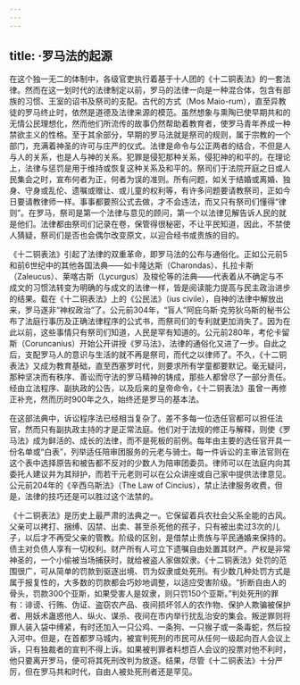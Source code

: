 ```yaml
---
---
---
```

title: ·罗马法的起源
---




在这个独一无二的体制中，各级官吏执行着基于十人团的《十二铜表法》的一套法律。然而在这一划时代的法律制定以前，罗马的法律一向是一种混合体，包含有部族的习惯、王室的诏书及祭司的支配。古代的方式（Mos Maio-rum），直至异教徒的罗马终止时，依然是道德及法律来源的模范。虽然想象与熏陶已使早期共和的无情公民理想化，然而他们所流传的故事仍然帮助着教育者，使罗马青年养成一种禁欲主义的性格。至于其余部分，早期的罗马法就是祭司的规则，属于宗教的一个部门，充满着神圣的许可与庄严的仪式。法律是命令与公正两者的结合，不但是人与人的关系，也是人与神的关系。犯罪是侵犯那种关系，侵犯神的和平的。在理论上，法律与惩罚是用于维持或恢复这种关系及和平的。祭司们于法院开庭之日或人民集会之时，宣布何者为正，何者为误的准则。所有问题，如关于结婚或离婚、独身、守身或乱伦、遗嘱或赠让、或儿童的权利等，有许多问题要请教祭司，正如今日要请教律师一样。事事都要照公式去做，才不会违法，而又只有祭司们懂得“律则”。在罗马，祭司是第一个法律与意见的顾问，第一个以法律见解告诉人民的就是他们。法律都由祭司们记录在卷，保管得很秘密，不让平民知道，因此，不禁使人猜疑，祭司们是否也会偶尔改变原文，以迎合经书或贵族的目的。

《十二铜表法》引起了法律的双重革命，即罗马法的公布与通俗化。正如公元前5和前6世纪中的其他各国法典——如卡隆达斯（Charondas）、扎拉卡斯（Zaleucus）、莱喀古斯（Lycurgus）及梭伦等的法典——代表着从不确定与不成文的习惯法转变为明确的与成文的法律一样，皆是阅读能力提高与民主政治进步的结果。载在《十二铜表法》上的《公民法》（ius civile），自神的法律中解放出来，罗马遂非“神权政治”了。公元前304年，“盲人”阿庇乌斯·克劳狄乌斯的秘书公布了法庭行事历及正确法律程序的公式书，而祭司们的专利就更加消失了。因为在此以前，这些事情只有祭司们知道，人民是罕有知道的。公元前280年，考伦卡留斯（Coruncanius）开始公开讲授《罗马法》，法律的通俗化又进了一步。自此之后，支配罗马人的意识与生活的就不再是祭司，而代之以律师了。不久，《十二铜表法》又成为教育基础，直至西塞罗时代，则要求所有学童都要默记。毫无疑问，那种坚决而有秩序、善讼而守法的罗马精神的铸成，那些人都曾尽了一部分责任。经由立法程序、副执政的公告，以及后来的皇帝命令，《十二铜表法》虽曾一再修正补充，然而历时900年之久，始终还是罗马的基本法。

在这部法典中，诉讼程序法已经相当复杂了。差不多每一位选任官都可以担任法官，然而只有副执政主持的才是正常法庭。他们对于法规的修正与解释，则使《罗马法》成为鲜活的、成长的法律，而不是死板的前例。每年由主要的选任官开具一份名单或“白表”，列举适任陪审团服务的元老与骑士。每一件诉讼的主审法官则在这个表中选择原告和被告都不反对的少数人为陪审团委员。律师可以在法庭内向其委托人建议并为其辩护，而若干元老则可以在公众讲座或自己家中提供法律意见。公元前204年的《辛西乌斯法》（The Law of Cincius），禁止法律服务收费，但是，法律的技巧还是可以胜过这个法禁的。

《十二铜表法》是历史上最严肃的法典之一。它保留着兵农社会父系全能的古风。父亲可以拷打、捆缚、囚禁、出卖、甚至杀死他的孩子，只有被出卖过3次的儿子，以后才不再受父亲的管教。阶级的区别，是借禁止贵族与平民通婚来保持的。债主对负债人享有一切权利。财产所有人可立下遗嘱自由处置其财产。产权是非常神圣的，一个小偷被当场捕获时，就给被盗人家做奴隶。《十二铜表法》处罚的范围很广，可从简单的罚款到驱逐出境、罚为奴隶或处死刑。有少数几种处罚方式是属于报复性的，大多数的罚款都会巧妙地调整，以适应受害阶级。“折断自由人的骨头，罚款300个亚斯，如果受害人是奴隶，则只罚150个亚斯。”判处死刑的罪有：诽谤、行贿、伪证、盗窃农产品、夜间损坏邻人的农作物、保护人欺骗被保护者、用妖术蛊惑他人、纵火、谋杀、夜间在市内举行扰乱治安的集会。叛逆罪则将罪人装入袋中缚紧，有时还加入一只公鸡、一条狗、一只猴子或一条毒蛇，然后投入河中。但是，在首都罗马城内，被宣判死刑的市民可从任何一级起向百人会议上诉，只有独裁者的宣判不得上诉。如果被判罪者料想百人会议的投票对他不利时，他只要离开罗马，便可将其死刑改判为放逐。结果，尽管《十二铜表法》十分严厉，但在罗马共和时代，自由人被处死刑者还是罕见。